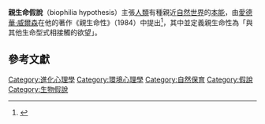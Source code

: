 {{Expand language|1=en|time=2021-08-05T05:42:32+00:00}}
'''親生命假說'''（biophilia hypothesis）主張[[人類|人類]]有種親近[[生命系統理論|自然世界]]的[[本能|本能]]，由[[愛德華·威爾森|愛德華·威爾森]]在他的著作《親生命性》（1984）中提出<ref>{{cite book|last=Wilson|first=Edward O.|title=Biophilia|url=https://archive.org/details/biophilia00wils|year=1984|publisher=[[Harvard_University_Press|Harvard University Press]]|location=[[Cambridge,_Massachusetts|Cambridge]]|isbn=0-674-07442-4}}</ref>，其中並定義親生命性為「與其他生命型式相接觸的欲望」。

== 參考文獻 ==
{{reflist}}

[[Category:進化心理學|Category:進化心理學]]
[[Category:環境心理學|Category:環境心理學]]
[[Category:自然保育|Category:自然保育]]
[[Category:假說|Category:假說]]
[[Category:生物假說|Category:生物假說]]